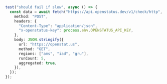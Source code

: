 ```ts
test("should fail if slow", async () => {
  const data = await fetch("https://api.openstatus.dev/v1/check/http", {
    method: "POST",
    headers: {
      "Content-Type": "application/json",
      "x-openstatus-key": process.env.OPENSTATUS_API_KEY,
    },
    body: JSON.stringify({
      url: "https://openstat.us",
      method: "GET",
      regions: ["ams", "iad", "gru"],
      runCount: 5,
      aggregated: true,
    }),
  });
});
```
